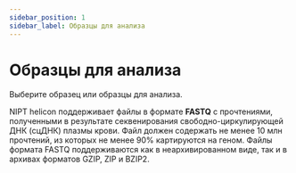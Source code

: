 ```yaml
---
sidebar_position: 1
sidebar_label: Образцы для анализа
---
```


# Образцы для анализа

Выберите образец или образцы для анализа.

NIPT helicon поддерживает файлы в формате **FASTQ** с прочтениями, полученными в результате секвенирования
свободно-циркулирующей ДНК (сцДНК) плазмы крови. Файл должен содержать не менее 10 млн прочтений, из которых
не менее 90% картируются на геном. Файлы формата FASTQ поддерживаются как в неархивированном виде,
так и в архивах форматов GZIP, ZIP и BZIP2.

